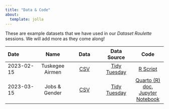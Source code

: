 ```yaml
---
title: "Data & Code"
about: 
  template: jolla
---
```


These are example datasets that we have used in our *Dataset Roulette* 
sessions. We will add more as they come along!

| Date | Name | Data | Data Source | Code |
|:-----|:----:|:----:|:----:|:----:|
| 2023-02-15 | Tuskegee Airmen | [CSV](https://raw.githubusercontent.com/rfordatascience/tidytuesday/master/data/2022/2022-02-08/airmen.csv) | [Tidy Tuesday](https://github.com/rfordatascience/tidytuesday/tree/master/data/2022/2022-02-08) | [R Script](www/airmen-data-visulization.R) |
| 2023-03-15 | Jobs & Gender | [CSV](https://raw.githubusercontent.com/rfordatascience/tidytuesday/master/data/2019/2019-03-05/jobs_gender.csv) | [Tidy Tuesday](https://github.com/rfordatascience/tidytuesday/tree/master/data/2019/2019-03-05) | [Quarto (R) doc](www/equal-pay.qmd), [Jupyter Notebook](www/equal-pay.ipynb) |